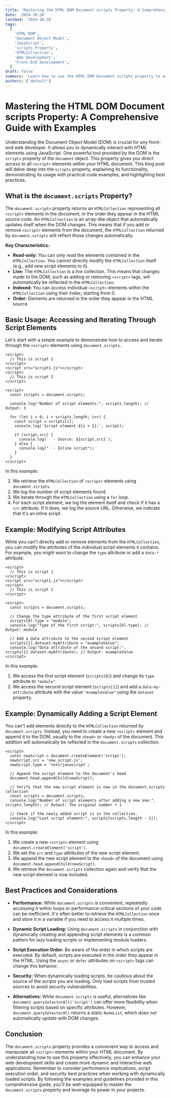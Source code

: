 ```yaml
---
title: 'Mastering the HTML DOM Document scripts Property: A Comprehensive Guide with Examples'
date: '2024-10-26'
lastmod: '2024-10-26'
tags:
  [
    'HTML DOM',
    'Document Object Model',
    'JavaScript',
    'scripts Property',
    'HTMLCollection',
    'Web Development',
    'Front-End Development',
  ]
draft: false
summary: 'Learn how to use the HTML DOM Document scripts property to access and manipulate all <script> elements within your HTML document using JavaScript. This comprehensive guide provides detailed explanations, practical code examples, and best practices for efficient web development.'
authors: ['default']
---
```


# Mastering the HTML DOM Document scripts Property: A Comprehensive Guide with Examples

Understanding the Document Object Model (DOM) is crucial for any front-end web developer. It allows you to dynamically interact with HTML elements using JavaScript. One powerful tool provided by the DOM is the `scripts` property of the `document` object. This property gives you direct access to all `<script>` elements within your HTML document. This blog post will delve deep into the `scripts` property, explaining its functionality, demonstrating its usage with practical code examples, and highlighting best practices.

## What is the `document.scripts` Property?

The `document.scripts` property returns an `HTMLCollection` representing all `<script>` elements in the document, in the order they appear in the HTML source code. An `HTMLCollection` is an array-like object that automatically updates itself when the DOM changes. This means that if you add or remove `<script>` elements from the document, the `HTMLCollection` returned by `document.scripts` will reflect those changes automatically.

**Key Characteristics:**

- **Read-only:** You can only _read_ the elements contained in the `HTMLCollection`. You cannot directly modify the `HTMLCollection` itself (e.g., add new script elements to it).
- **Live:** The `HTMLCollection` is a _live_ collection. This means that changes made to the DOM, such as adding or removing `<script>` tags, will automatically be reflected in the `HTMLCollection`.
- **Indexed:** You can access individual `<script>` elements within the `HTMLCollection` using their index, starting from 0.
- **Order:** Elements are returned in the order they appear in the HTML source.

## Basic Usage: Accessing and Iterating Through Script Elements

Let's start with a simple example to demonstrate how to access and iterate through the `<script>` elements using `document.scripts`.

```plaintext
<script>
  // This is script 1
</script>
<script src="script1.js"></script>
<script>
  // This is script 2
</script>

<script>
  const scripts = document.scripts;

  console.log("Number of script elements:", scripts.length); // Output: 3

  for (let i = 0; i < scripts.length; i++) {
    const script = scripts[i];
    console.log(`Script element ${i + 1}:`, script);

    if (script.src) {
      console.log(`  - Source: ${script.src}`);
    } else {
      console.log("  - Inline script");
    }
  }
</script>
```

In this example:

1.  We retrieve the `HTMLCollection` of `<script>` elements using `document.scripts`.
2.  We log the number of script elements found.
3.  We iterate through the `HTMLCollection` using a `for` loop.
4.  For each script element, we log the element itself and check if it has a `src` attribute. If it does, we log the source URL. Otherwise, we indicate that it's an inline script.

## Example: Modifying Script Attributes

While you can't directly add or remove elements from the `HTMLCollection`, you can modify the attributes of the individual script elements it contains. For example, you might want to change the `type` attribute or add a `data-*` attribute.

```plaintext
<script>
  // This is script 1
</script>
<script src="script1.js"></script>
<script>
  // This is script 2
</script>

<script>
  const scripts = document.scripts;

  // Change the type attribute of the first script element
  scripts[0].type = "module";
  console.log("Type of the first script:", scripts[0].type); // Output: module

  // Add a data attribute to the second script element
  scripts[1].dataset.myAttribute = "exampleValue";
  console.log("Data attribute of the second script:", scripts[1].dataset.myAttribute); // Output: exampleValue
</script>
```

In this example:

1.  We access the first script element (`scripts[0]`) and change its `type` attribute to `"module"`.
2.  We access the second script element (`scripts[1]`) and add a `data-my-attribute` attribute with the value `"exampleValue"` using the `dataset` property.

## Example: Dynamically Adding a Script Element

You can't add elements directly to the `HTMLCollection` returned by `document.scripts`. Instead, you need to create a new `<script>` element and append it to the DOM, usually to the `<head>` or `<body>` of the document. This addition will automatically be reflected in the `document.scripts` collection.

```plaintext
<script>
  const newScript = document.createElement('script');
  newScript.src = 'new_script.js';
  newScript.type = 'text/javascript';

  // Append the script element to the document's head
  document.head.appendChild(newScript);

  // Verify that the new script element is now in the document.scripts collection
  const scripts = document.scripts;
  console.log("Number of script elements after adding a new one:", scripts.length); // Output: The original number + 1

  // Check if the newly added script is in the collection.
  console.log("Last script element:", scripts[scripts.length - 1]);
</script>
```

In this example:

1.  We create a new `<script>` element using `document.createElement('script')`.
2.  We set the `src` and `type` attributes of the new script element.
3.  We append the new script element to the `<head>` of the document using `document.head.appendChild(newScript)`.
4.  We retrieve the `document.scripts` collection again and verify that the new script element is now included.

## Best Practices and Considerations

- **Performance:** While `document.scripts` is convenient, repeatedly accessing it within loops or performance-critical sections of your code can be inefficient. It's often better to retrieve the `HTMLCollection` once and store it in a variable if you need to access it multiple times.

- **Dynamic Script Loading:** Using `document.scripts` in conjunction with dynamically creating and appending script elements is a common pattern for lazy loading scripts or implementing module loaders.

- **Script Execution Order:** Be aware of the order in which scripts are executed. By default, scripts are executed in the order they appear in the HTML. Using the `async` or `defer` attributes on `<script>` tags can change this behavior.

- **Security:** When dynamically loading scripts, be cautious about the source of the scripts you are loading. Only load scripts from trusted sources to avoid security vulnerabilities.

- **Alternatives:** While `document.scripts` is useful, alternatives like `document.querySelectorAll('script')` can offer more flexibility when filtering scripts based on specific attributes. However, `document.querySelectorAll` returns a static `NodeList`, which does not automatically update with DOM changes.

## Conclusion

The `document.scripts` property provides a convenient way to access and manipulate all `<script>` elements within your HTML document. By understanding how to use this property effectively, you can enhance your web development skills and create more dynamic and interactive web applications. Remember to consider performance implications, script execution order, and security best practices when working with dynamically loaded scripts. By following the examples and guidelines provided in this comprehensive guide, you'll be well-equipped to master the `document.scripts` property and leverage its power in your projects.
